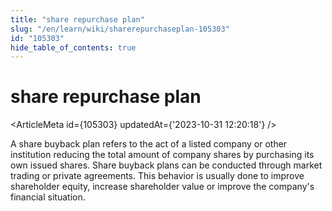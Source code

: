 ```yaml
---
title: "share repurchase plan"
slug: "/en/learn/wiki/sharerepurchaseplan-105303"
id: "105303"
hide_table_of_contents: true
---
```



# share repurchase plan

<ArticleMeta id={105303} updatedAt={'2023-10-31 12:20:18'} />
<div className='border-solid border-b border-t-0 my-4 border-[var(--ifm-color-gray-300)]' />

A share buyback plan refers to the act of a listed company or other institution reducing the total amount of company shares by purchasing its own issued shares. Share buyback plans can be conducted through market trading or private agreements. This behavior is usually done to improve shareholder equity, increase shareholder value or improve the company's financial situation.

